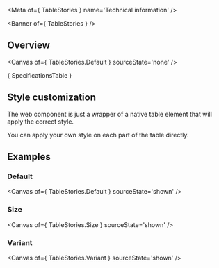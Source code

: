 
<Meta of={ TableStories } name='Technical information' />

<Banner of={ TableStories } />

## Overview

<Canvas of={ TableStories.Default } sourceState='none' />

<Markdown>{ SpecificationsTable }</Markdown>

## Style customization

The web component is just a wrapper of a native table element that will apply the correct style.

You can apply your own style on each part of the table directly.

## Examples

### Default

<Canvas of={ TableStories.Default } sourceState='shown' />

### Size

<Canvas of={ TableStories.Size } sourceState='shown' />

### Variant

<Canvas of={ TableStories.Variant } sourceState='shown' />
